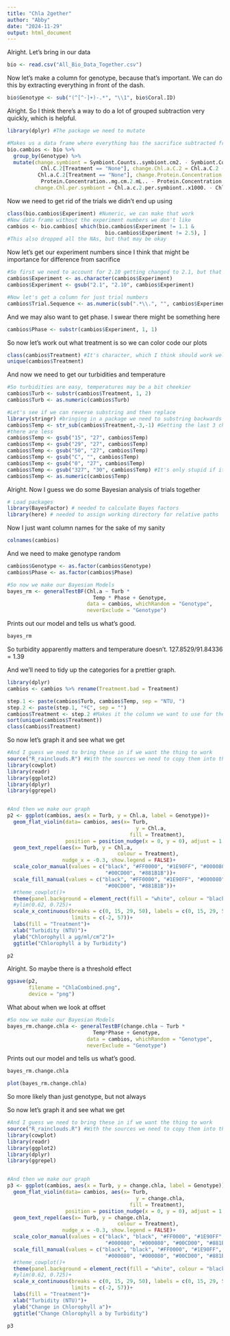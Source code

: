```yaml
---
title: "Chla 2gether"
author: "Abby"
date: "2024-11-29"
output: html_document
---
```

Alright. Let's bring in our data
```r
bio <- read.csv("All_Bio_Data_Together.csv")
```

Now let's make a column for genotype, because that's important. We can do this by extracting everything in front of the dash.
```r
bio$Genotype <- sub("(^[^-]+)-.*", "\\1", bio$Coral.ID)
```

Alright. So I think there's a way to do a lot of grouped subtraction very quickly, which is helpful.
```r
library(dplyr) #The package we need to mutate

#Makes us a data frame where everything has the sacrifice subtracted from it by genotype
bio.cambios <- bio %>%
  group_by(Genotype) %>%
  mutate(change.symbiont = Symbiont.Counts..symbiont.cm2. - Symbiont.Counts..symbiont.cm2.[Treatment == "None"], change.chla = Chl.a - Chl.a[Treatment == "None"], change.Chl.C.2 = Chl.C.2 - 
           Chl.C.2[Treatment == "None"], change.Chl.a.C.2 = Chl.a.C.2 - 
          Chl.a.C.2[Treatment == "None"], change.Protein.Concentration = 
           Protein.Concentration..mg.cm.2.mL.. - Protein.Concentration..mg.cm.2.mL..[Treatment == "None"], 
         change.Chl.per.symbiont = Chl.a.c.2.per.symbiont..x1000. - Chl.a.c.2.per.symbiont..x1000.[Treatment == "None"])
```

Now we need to get rid of the trials we didn't end up using
```r
class(bio.cambios$Experiment) #Numeric, we can make that work
#New data frame without the experiment numbers we don't like
cambios <- bio.cambios[ which(bio.cambios$Experiment != 1.1 & 
                                bio.cambios$Experiment != 2.5), ]
#This also dropped all the NAs, but that may be okay
```

Now let's get our experiment numbers since I think that might be importance for difference from sacrifice
```r
#So first we need to account for 2.10 getting changed to 2.1, but that's an easy fix
cambios$Experiment <- as.character(cambios$Experiment)
cambios$Experiment <- gsub("2.1", "2.10", cambios$Experiment)

#Now let's get a column for just trial numbers
cambios$Trial.Sequence <- as.numeric(sub(".*\\.", "", cambios$Experiment))
```

And we may also want to get phase. I swear there might be something here
```r
cambios$Phase <- substr(cambios$Experiment, 1, 1)
```

So now let's work out what treatment is so we can color code our plots
```r
class(cambios$Treatment) #It's character, which I think should work well
unique(cambios$Treatment)
```

And now we need to get our turbidities and temperature
```r
#So turbidities are easy, temperatures may be a bit cheekier
cambios$Turb <- substr(cambios$Treatment, 1, 2)
cambios$Turb <- as.numeric(cambios$Turb)

#Let's see if we can reverse substring and then replace
library(stringr) #bringing in a package we need to substring backwards
cambios$Temp <- str_sub(cambios$Treatment,-3,-1) #Getting the last 3 characters or less when
#there are less
cambios$Temp <- gsub("15", "27", cambios$Temp)
cambios$Temp <- gsub("29", "27", cambios$Temp)
cambios$Temp <- gsub("50", "27", cambios$Temp)
cambios$Temp <- gsub("C", "", cambios$Temp)
cambios$Temp <- gsub("0", "27", cambios$Temp)
cambios$Temp <- gsub("327", "30", cambios$Temp) #It's only stupid if it doesn't work
cambios$Temp <- as.numeric(cambios$Temp)
```

Alright. Now I guess we do some Bayesian analysis of trials together
```r
# Load packages
library(BayesFactor) # needed to calculate Bayes factors
library(here) # needed to assign working directory for relative paths 
```

Now I just want column names for the sake of my sanity
```r
colnames(cambios)
```

And we need to make genotype random
```r
cambios$Genotype <- as.factor(cambios$Genotype)
cambios$Phase <- as.factor(cambios$Phase)
```

```r
#So now we make our Bayesian Models
bayes_rm <- generalTestBF(Chl.a ~ Turb * 
                            Temp * Phase + Genotype, 
                          data = cambios, whichRandom = "Genotype", 
                          neverExclude = "Genotype")
```

Prints out our model and tells us what's good.
```r
bayes_rm
```
So turbidity apparently matters and temperature doesn't.
127.8529/91.84336 = 1.39

And we'll need to tidy up the categories for a prettier graph.
```r

library(dplyr)
cambios <- cambios %>% rename(Treatment.bad = Treatment)

step.1 <- paste(cambios$Turb, cambios$Temp, sep = "NTU, ")
step.2 <- paste(step.1, "ºC", sep = "")
cambios$Treatment <- step.2 #Makes it the column we want to use for the graph
sort(unique(cambios$Treatment))
class(cambios$Treatment)
```

So now let's graph it and see what we get
```r
#And I guess we need to bring these in if we want the thing to work
source("R_rainclouds.R") #With the sources we need to copy them into the same project for unfortunate reasons
library(cowplot)
library(readr)
library(ggplot2)
library(dplyr)
library(ggrepel)


#And then we make our graph
p2 <- ggplot(cambios, aes(x = Turb, y = Chl.a, label = Genotype))+
  geom_flat_violin(data= cambios, aes(x= Turb, 
                                          y = Chl.a, 
                                        fill = Treatment), 
                   position = position_nudge(x = 0, y = 0), adjust = 1.5, trim = TRUE, alpha = .5, colour = NA)+
  geom_text_repel(aes(x= Turb, y = Chl.a, 
                                    colour = Treatment), 
                  nudge_x = -0.3, show.legend = FALSE)+
  scale_color_manual(values = c("black", "#FF0000", "#1E90FF", "#000080", 
                                "#00CD00", "#881B1B"))+
  scale_fill_manual(values = c("black", "#FF0000", "#1E90FF", "#000080", 
                                "#00CD00", "#881B1B"))+
  #theme_cowplot()+
  theme(panel.background = element_rect(fill = "white", colour = "black"))+
  #ylim(0.62, 0.725)+
  scale_x_continuous(breaks = c(0, 15, 29, 50), labels = c(0, 15, 29, 50), 
                     limits = c(-2, 57))+
  labs(fill = "Treatment")+
  xlab("Turbidity (NTU)")+
  ylab("Chlorophyll a μg/ml/cm^2")+
  ggtitle("Chlorophyll a by Turbidity")

p2
```
Alright. So maybe there is a threshold effect

```r
ggsave(p2, 
       filename = "ChlaCombined.png",
       device = "png")
```

What about when we look at offset
```r
#So now we make our Bayesian Models
bayes_rm.change.chla <- generalTestBF(change.chla ~ Turb * 
                            Temp*Phase + Genotype, 
                          data = cambios, whichRandom = "Genotype", 
                          neverExclude = "Genotype")
```

Prints out our model and tells us what's good.
```r
bayes_rm.change.chla
```

```r
plot(bayes_rm.change.chla)
```
So more likely than just genotype, but not always

So now let's graph it and see what we get
```r
#And I guess we need to bring these in if we want the thing to work
source("R_rainclouds.R") #With the sources we need to copy them into the same project for unfortunate reasons
library(cowplot)
library(readr)
library(ggplot2)
library(dplyr)
library(ggrepel)


#And then we make our graph
p3 <- ggplot(cambios, aes(x = Turb, y = change.chla, label = Genotype))+
  geom_flat_violin(data= cambios, aes(x= Turb, 
                                          y = change.chla, 
                                        fill = Treatment), 
                   position = position_nudge(x = 0, y = 0), adjust = 1.5, trim = TRUE, alpha = .5, colour = NA)+
  geom_text_repel(aes(x= Turb, y = change.chla, 
                                    colour = Treatment), 
                  nudge_x = -0.3, show.legend = FALSE)+
  scale_color_manual(values = c("black", "black", "#FF0000", "#1E90FF", 
                                "#000080", "#000080", "#00CD00", "#881B1B"))+
  scale_fill_manual(values = c("black", "black", "#FF0000", "#1E90FF", 
                                "#000080", "#000080", "#00CD00", "#881B1B"))+
  #theme_cowplot()+
  theme(panel.background = element_rect(fill = "white", colour = "black"))+
  #ylim(0.62, 0.725)+
  scale_x_continuous(breaks = c(0, 15, 29, 50), labels = c(0, 15, 29, 50), 
                     limits = c(-2, 57))+
  labs(fill = "Treatment")+
  xlab("Turbidity (NTU)")+
  ylab("Change in Chlorophyll a")+
  ggtitle("Change Chlorophyll a by Turbidity")

p3
```


